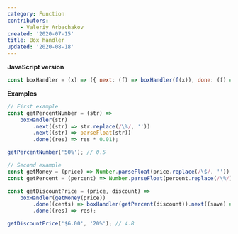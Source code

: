 ```yaml
---
category: Function
contributors:
    - Valeriy Arbachakov
created: '2020-07-15'
title: Box handler
updated: '2020-08-18'
---
```


**JavaScript version**

```js
const boxHandler = (x) => ({ next: (f) => boxHandler(f(x)), done: (f) => f(x) });
```

**Examples**

```js
// First example
const getPercentNumber = (str) =>
    boxHandler(str)
        .next((str) => str.replace(/\%/, ''))
        .next((str) => parseFloat(str))
        .done((res) => res * 0.01);

getPercentNumber('50%'); // 0.5

// Second example
const getMoney = (price) => Number.parseFloat(price.replace(/\$/, ''));
const getPercent = (percent) => Number.parseFloat(percent.replace(/\%/)) * 0.01;

const getDiscountPrice = (price, discount) =>
    boxHandler(getMoney(price))
        .done((cents) => boxHandler(getPercent(discount)).next((save) => cents - cents * save))
        .done((res) => res);

getDiscountPrice('$6.00', '20%'); // 4.8
```
